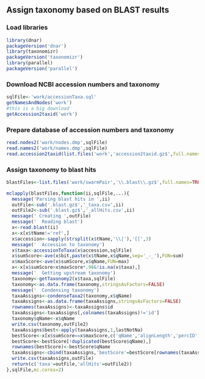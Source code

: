 ## Assign taxonomy based on BLAST results

### Load libraries
```r
library(dnar)
packageVersion('dnar')
library(taxonomizr)
packageVersion('taxonomizr')
library(parallel)
packageVersion('parallel')
```

### Download NCBI accession numbers and taxonomy
```r
sqlFile<-'work/accessionTaxa.sql'
getNamesAndNodes('work')
#this is a big download
getAccession2taxid('work')
```

### Prepare database of accession numbers and taxonomy
```r
read.nodes2('work/nodes.dmp',sqlFile)
read.names2('work/names.dmp',sqlFile)
read.accession2taxid(list.files('work','accession2taxid.gz$',full.names=TRUE),sqlFile,overwrite=TRUE)
```

### Assign taxonomy to blast hits
```r
blastFiles<-list.files('work/swarmPair','\\.blast\\.gz$',full.names=TRUE)

mclapply(blastFiles,function(ii,sqlFile,...){
  message('Parsing blast hits in ',ii)
  outFile<-sub('.blast.gz$','_taxa.csv',ii)
  outFile2<-sub('.blast.gz$','_allHits.csv',ii)
  message(' Creating ',outFile)
  message('  Reading blast')
  x<-read.blast(ii)
  x<-x[x$tName!='ref',]
  x$accession<-sapply(strsplit(x$tName,'\\|'),'[[',3)
  message('  Accession to taxonomy')
  x$taxa<-accessionToTaxa(x$accession,sqlFile)
  x$sumScore<-ave(x$bit,paste(x$tName,x$qName,sep='_-_'),FUN=sum)
  x$maxScore<-ave(x$sumScore,x$qName,FUN=max)
  x<-x[x$sumScore>x$maxScore*.98&!is.na(x$taxa),]
  message('  Getting upstream taxonomy')
  taxonomy<-getTaxonomy2(x$taxa,sqlFile)
  taxonomy<-as.data.frame(taxonomy,stringsAsFactors=FALSE)
  message('  Condensing taxonomy')
  taxaAssigns<-condenseTaxa2(taxonomy,x$qName)
  taxaAssigns<-as.data.frame(taxaAssigns,stringsAsFactors=FALSE)
  rownames(taxaAssigns)<-taxaAssigns$id
  taxaAssigns<-taxaAssigns[,colnames(taxaAssigns)!='id']
  taxonomy$qName<-x$qName
  write.csv(taxonomy,outFile2)
  taxaAssigns$best<-apply(taxaAssigns,1,lastNotNa)
  bestScore<-x[x$sumScore==x$maxScore,c('qName','alignLength','percID','sumScore')]
  bestScore<-bestScore[!duplicated(bestScore$qName),]
  rownames(bestScore)<-bestScore$qName
  taxaAssigns<-cbind(taxaAssigns,'bestScore'=bestScore[rownames(taxaAssigns),c('sumScore')])
  write.csv(taxaAssigns,outFile)
  return(c('taxa'=outFile,'allHits'=outFile2))
},sqlFile,mc.cores=2)
```

